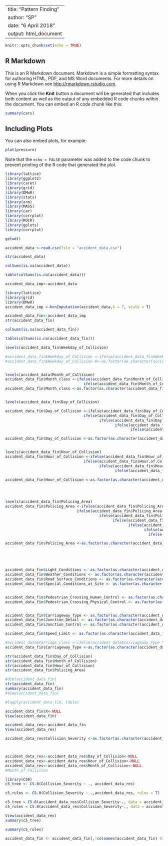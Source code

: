
---
title: "Pattern Finding"
author: "SP"
date: "6 April 2018"
output: html_document
---

```{r setup, include=FALSE}
knitr::opts_chunk$set(echo = TRUE)
```

## R Markdown

This is an R Markdown document. Markdown is a simple formatting syntax for authoring HTML, PDF, and MS Word documents. For more details on using R Markdown see <http://rmarkdown.rstudio.com>.

When you click the **Knit** button a document will be generated that includes both content as well as the output of any embedded R code chunks within the document. You can embed an R code chunk like this:

```{r cars}
summary(cars)
```

## Including Plots

You can also embed plots, for example:

```{r pressure, echo=FALSE}
plot(pressure)
```

Note that the `echo = FALSE` parameter was added to the code chunk to prevent printing of the R code that generated the plot.
```{r}
library(lattice)
library(ggplot2)
library(caret)
library(grid)
library(DMwR)
library(stats)
library(arm)
library(MASS)
library(car)
library(corrplot)
library(ROCR)
library(gplots)
library(corrplot)

getwd()

```
```{r}
accident_data <-read.csv(file = "accident_data.csv")

str(accident_data)

```
```{R}
colSums(is.na(accident_data))

table(colSums(is.na(accident_data)))

```
```{r}
accident_data_imp<-accident_data

library(lattice)
library(grid)
library(DMwR)
accident_data_imp <-knnImputation(accident_data,k = 7, scale = T)


```

```{r}
accident_data_fin<-accident_data_imp
str(accident_data_fin)
```
```{r}
colSums(is.na(accident_data_fin))

table(colSums(is.na(accident_data_fin)))

```

```{r}


levels(accident_data_fin$Weekday_of_Collision)

#accident_data_fin$Weekday_of_Collision <-ifelse(accident_data_fin$Weekday_of_Collision %in% c("MON", "THU", "TUE","WED"), "Weekdays", "Weekends")
#accident_data_fin$Weekday_of_Collision #<-as.factor(as.character(accident_data_fin$Weekday_of_Collision))


levels(accident_data$Month_of_Collision)
accident_data_fin$Month_class <-ifelse(accident_data_fin$Month_of_Collision %in% c("1","2","3","4"), "First_4", 
                                   ifelse(accident_data_fin$Month_of_Collision %in% c("5","6","7","8"), "Second_4", "Last_4"))
accident_data_fin$Month_class <-as.factor(as.character(accident_data_fin$Month_class))


levels(accident_data_fin$Day_of_Collision)

accident_data_fin$Day_of_Collision <-ifelse(accident_data_fin$Day_of_Collision %in% c(1,2,3,4,5), "Day1-5",
                                   ifelse(accident_data_fin$Day_of_Collision %in% c(6,7,8,9,10), "Day6-10",
                                          ifelse(accident_data_fin$Day_of_Collision %in% c(11,12,13,14,15), "Day11-15",
                                                 ifelse(accident_data_fin$Day_of_Collision %in% c(16,17,18,19,20), "Day16-20",
                                                        ifelse(accident_data_fin$Day_of_Collision %in% c(21,22,23,24,25), "Day21-25", "Day25-31")))))

accident_data_fin$Day_of_Collision <-as.factor(as.character(accident_data_fin$Day_of_Collision))


levels(accident_data_fin$Hour_of_Collision)
accident_data_fin$Hour_of_Collision <-ifelse(accident_data_fin$Hour_of_Collision %in% c("1","2","3","4","5"), "Midnight",
                                   ifelse(accident_data_fin$Hour.of.Collision..24.hour. %in% c("6","7","8","9","10"), "Morning",
                                          ifelse(accident_data_fin$Hour_of_Collision %in% c("11","12","13","14","15"), "Afternoon",
                                                 ifelse(accident_data_fin$Hour_of_Collision %in% c("16","17","18","19","20"), "Evening","Night"))))

accident_data_fin$Hour_of_Collision <-as.factor(as.character(accident_data_fin$Hour_of_Collision))




levels(accident_data_fin$Policing_Area)
accident_data_fin$Policing_Area <-ifelse(accident_data_fin$Policing_Area %in% c("ANTN","ANTR","ARBC","ARDS","ARMA"), "R_1",
                                ifelse(accident_data_fin$Policing_Area %in% c("ARND","BANB","BELC","BELE","BELN"), "R_2",
                                          ifelse(accident_data_fin$Policing_Area %in% c("BELS","BELW","BMEN","BMON","CCGL"), "R_3",
                                                ifelse(accident_data_fin$Policing_Area %in% c("CFER","COLE","COOK","CRAI","CREA"), "R_4",
                                                       ifelse(accident_data$Policing_Area %in% c("DAST","DCST","DOWN","FERM","FERO"), "R_5",
                                                              ifelse(accident_data$Policing_Area %in% c("FOYL","LARN","LIMA","LISB","LISC"), "R_6",
                                                                ifelse(accident_data$Policing_Area %in% c("MEAN","MFEL","MIDU","MOYL","NABB"),"R_7","R_8")))))))

accident_data_fin$Policing_Area <-as.factor(as.character(accident_data_fin$Policing_Area))






```
```{r}
accident_data_fin$Light_Conditions <- as.factor(as.character(accident_data_fin$Light_Conditions))
accident_data_fin$Weather_Conditions <- as.factor(as.character(accident_data_fin$Weather_Conditions))
accident_data_fin$Road_Surface_Conditions <- as.factor(as.character(accident_data_fin$Road_Surface_Conditions))
accident_data_fin$Special.Conditions_at_Site <- as.factor(as.character(accident_data_fin$Special_Conditions_at_Site))


accident_data_fin$Pedestrian_Crossing_Human_Control <- as.factor(as.character(accident_data_fin$Pedestrian_Crossing_Human_Control))
accident_data_fin$Pedestrian_Crossing_Physical_Control <- as.factor(as.character(accident_data_fin$Pedestrian_Crossing_Physical_Control))


accident_data_fin$Carriageway_Type <- as.factor(as.character(accident_data_fin$Carriageway_Type))
accident_data_fin$Junction_Detail <- as.factor(as.character(accident_data_fin$Junction_Detail))
accident_data_fin$Junction_Control <- as.factor(as.character(accident_data_fin$Junction_Control))

accident_data_fin$Speed_Limit <- as.factor(as.character(accident_data_fin$Speed_Limit))

#accident_data$Carriage_class <-ifelse(accident_data$Carriageway.Type %in% c("1", "2", "11"), "Carriage_Type_1", "Carriage_Type_2")
accident_data_fin$Carriageway_Type <-as.factor(as.character(accident_data_fin$Carriageway_Type))


```

```{r}

str(accident_data_fin$Day_of_Collision)
str(accident_data_fin$Month_of_Collision)
str(accident_data_fin$Hour_of_Collision)
str(accident_data_fin$Policing_Area)

```
```{r}
#dim(accident_data_fin)
str(accident_data_fin)
summary(accident_data_fin)
#View(accident_data_fin)


```

```{r}
#lapply(accident_data_fin, table)

accident_data_fin$X<-NULL
View(accident_data_fin)


```

```{R}
accident_data_res<-accident_data_fin
View(accident_data_res)
```

```{r}
accident_data_res$Collision_Severity <-as.factor(as.character(accident_data_res$Collision_Severity))



accident_data_res<-accident_data_res$Day_of_Collision<-NULL
accident_data_res<-accident_data_res$Hour_of_Collision<-NULL
accident_data_res<-accident_data_res$Month_of_Collision<-NULL
#Month_of_Collision

library(C50)
c5_tree <- C5.0(Collision_Severity ~ ., accident_data_res)

c5_rules <- C5.0(Collision_Severity ~ .,accident_data_res, rules = T)

```

```{r}
c5_tree = C5.0(accident_data_res$Collision_Severity~., data = accident_data_res)
c5_rules = C5.0(accident_data_res$Collision_Severity~., data = accident_data_res, rules = T)
```

```{r}
View(accident_data_res)
summary(c5_tree)

```
```{r}
summary(c5_rules)
```

```{r}
accident_data_fin <- accident_data_fin[,!colnames(accident_data_fin) %in% c("Weekday_of_Collision","Month_of_Collision","Day_of_Collision","Hour_of_Collision","Policing.Area")]

```

```{r}


```

```{r}


```
```{r}


```

```{r}

```

```{R}


```

```{r}

```
